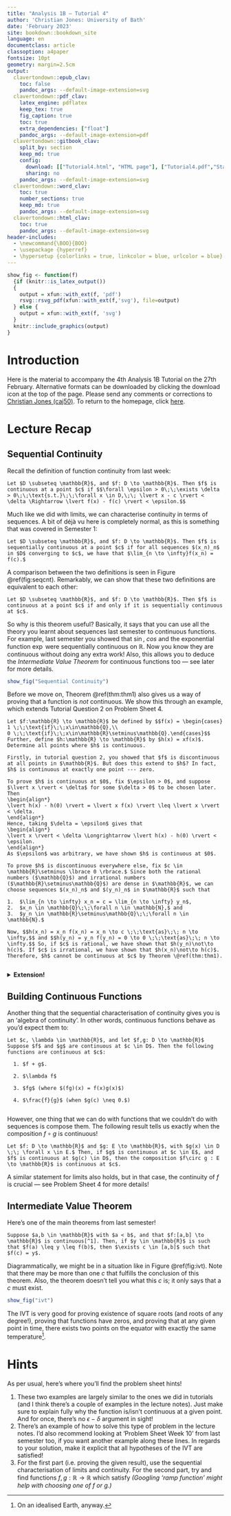 ```yaml
---
title: "Analysis 1B — Tutorial 4"
author: 'Christian Jones: University of Bath'
date: 'February 2023'
site: bookdown::bookdown_site
language: en
documentclass: article
classoption: a4paper
fontsize: 10pt
geometry: margin=2.5cm
output:
  clavertondown::epub_clav:
    toc: false
    pandoc_args: --default-image-extension=svg
  clavertondown::pdf_clav:
    latex_engine: pdflatex
    keep_tex: true
    fig_caption: true
    toc: true
    extra_dependencies: ["float"]
    pandoc_args: --default-image-extension=pdf
  clavertondown::gitbook_clav:
    split_by: section
    keep_md: true
    config:
      download: [["Tutorial4.html", "HTML page"], ["Tutorial4.pdf","Standard print PDF"], ["Tutorial4Clear.pdf","Clear print PDF"], ["Tutorial4Large.pdf","Large print PDF"], ["Tutorial4.docx","Accessible Word document"], ["Tutorial4.epub","Accessible EPub book" ]]
      sharing: no
    pandoc_args: --default-image-extension=svg
  clavertondown::word_clav:
    toc: true
    number_sections: true
    keep_md: true
    pandoc_args: --default-image-extension=svg
  clavertondown::html_clav:
    toc: true
    pandoc_args: --default-image-extension=svg
header-includes:
  - \newcommand{\BOO}{BOO}
  - \usepackage {hyperref}
  - \hypersetup {colorlinks = true, linkcolor = blue, urlcolor = blue}
---
```

<!-- This is needed since I am working with svg files from mathcha.io. It converts the graphics files to something that can be used in the pdf files. Code taken from https://stackoverflow.com/questions/50165404/how-to-make-a-pdf-using-bookdown-including-svg-images/56044642#56044642 -->
```r
show_fig <- function(f)
  {if (knitr::is_latex_output())
  {
    output = xfun::with_ext(f, 'pdf')
    rsvg::rsvg_pdf(xfun::with_ext(f,'svg'), file=output)
  } else {
    output = xfun::with_ext(f, 'svg')
  }
  knitr::include_graphics(output)
}
```
\newpage
\pagenumbering{arabic}

# Introduction {-}
Here is the material to accompany the 4th Analysis 1B Tutorial on the 27th February. Alternative formats can be downloaded by clicking the download icon at the top of the page. Please send any comments or corrections to [Christian Jones (caj50)](mailto:caj50@bath.ac.uk). To return to the homepage, click [here](http://caj50.github.io/tutoring.html).

<!--<details open>
<summary>Want to ruin the surprise?</summary>
<br>
Well, you asked for it!
</details>-->

# Lecture Recap

## Sequential Continuity
Recall the definition of function continuity from last week:
```definition
Let $D \subseteq \mathbb{R}$, and $f: D \to \mathbb{R}$. Then $f$ is continuous at a point $c$ if $$\forall \epsilon > 0\;\;\exists \delta > 0\;\;\text{s.t.}\;\;\forall x \in D,\;\; \lvert x - c \rvert < \delta \Rightarrow \lvert f(x) - f(c) \rvert < \epsilon.$$
```
Much like we did with limits, we can characterise continuity in terms of sequences. A bit of déjà vu here is completely normal, as this is something that was covered in Semester 1:

```definition
Let $D \subseteq \mathbb{R}$, and $f: D \to \mathbb{R}$. Then $f$ is sequentially continuous at a point $c$ if for all sequences $(x_n)_n$ in $D$ converging to $c$, we have that $\lim_{n \to \infty}f(x_n) = f(c).$
```

A comparison between the two definitions is seen in Figure \@ref(fig:seqcnt). Remarkably, we can show that these two definitions are equivalent to each other:

```theorem
Let $D \subseteq \mathbb{R}$, and $f: D \to \mathbb{R}$. Then $f$ is continuous at a point $c$ if and only if it is sequentially continuous at $c$.
```
So why is this theorem useful? Basically, it says that you can use all the theory you learnt about sequences last semester to continuous functions. For example, last semester you showed that $\sin$, $cos$ and the exponential function $\exp$ were sequentially continuous on $\mathbb{R}$. Now you know they are continuous without doing any extra work! Also, this allows you to deduce the *Intermediate Value Theorem* for continuous functions too --- see later for more details.

```r
show_fig("Sequential Continuity")
```

Before we move on, Theorem \@ref(thm:thm1) also gives us a way of proving that a function is *not* continuous. We show this through an example, which extends Tutorial Question 2 on Problem Sheet 4.

```example
Let $f:\mathbb{R} \to \mathbb{R}$ be defined by $$f(x) = \begin{cases}
1 \;\;\text{if}\;\;x\in\mathbb{Q},\\
0 \;\;\text{if}\;\;x\in\mathbb{R}\setminus\mathbb{Q}.\end{cases}$$ Further, define $h:\mathbb{R} \to \mathbb{R}$ by $h(x) = xf(x)$. Determine all points where $h$ is continuous.
```

```solution
Firstly, in tutorial question 2, you showed that $f$ is discontinuous at all points in $\mathbb{R}$. But does this extend to $h$? In fact, $h$ is continuous at exactly one point --- zero.

To prove $h$ is continuous at $0$, fix $\epsilon > 0$, and suppose $\lvert x \rvert < \delta$ for some $\delta > 0$ to be chosen later. Then
\begin{align*}
\lvert h(x) - h(0) \rvert = \lvert x f(x) \rvert \leq \lvert x \rvert < \delta.
\end{align*}
Hence, taking $\delta = \epsilon$ gives that
\begin{align*}
\lvert x \rvert < \delta \Longrightarrow \lvert h(x) - h(0) \rvert < \epsilon.
\end{align*}
As $\epsilon$ was arbitrary, we have shown $h$ is continuous at $0$.

To prove $h$ is discontinuous everywhere else, fix $c \in \mathbb{R}\setminus \lbrace 0 \rbrace.$ Since both the rational numbers ($\mathbb{Q}$) and irrational numbers ($\mathbb{R}\setminus\mathbb{Q}$) are dense in $\mathbb{R}$, we can choose sequences $(x_n)_n$ and $(y_n)_n$ in $\mathbb{R}$ such that

1.  $\lim_{n \to \infty} x_n = c = \lim_{n \to \infty} y_n$,
2.  $x_n \in \mathbb{Q}\;\;\forall n \in \mathbb{N},$ and
3.  $y_n \in \mathbb{R}\setminus\mathbb{Q}\;\;\forall n \in \mathbb{N}.$
  
Now, $$h(x_n) = x_n f(x_n) = x_n \to c \;\;\text{as}\;\; n \to \infty,$$ and $$h(y_n) = y_n f(y_n) = 0 \to 0 \;\;\text{as}\;\; n \to \infty.$$ So, if $c$ is rational, we have shown that $h(y_n)\not\to h(c)$. If $c$ is irrational, we have shown that $h(x_n)\not\to h(c)$. Therefore, $h$ cannot be continuous at $c$ by Theorem \@ref(thm:thm1).


```

<details closed>
<summary>**Extension!**</summary>
```example
We can even use this example to produce a function defined on $\mathbb{R}$ which is only continuous on $\mathbb{Z}$! Using the $h$ from Example \@ref(exm:ex1), we can define $k(x) = h(x)$ if $x \in (-1/2, 1/2]$, and otherwise set $k(x + 1) = k(x).$ This periodicity condition ensures that since $h$ is only continuous at $0$, $k$ must be continuous only at each integer value.
```
</details>

## Building Continuous Functions
Another thing that the sequential characterisation of continuity gives you is an 'algebra of continuity'. In other words, continuous functions behave as you'd expect them to:

```theorem
Let $c, \lambda \in \mathbb{R}$, and let $f,g: D \to \mathbb{R}$ Suppose $f$ and $g$ are continuous at $c \in D$. Then the following functions are continuous at $c$:
  
  1. $f + g$.
  
  2. $\lambda f$
  
  3. $fg$ (where $(fg)(x) = f(x)g(x)$)
  
  4. $\frac{f}{g}$ (when $g(c) \neq 0.$)
  
```
However, one thing that we can do with functions that we couldn't do with sequences is compose them. The following result tells us exactly when the composition $f\circ g$ is continuous!

```proposition
Let $f: D \to \mathbb{R}$ and $g: E \to \mathbb{R}$, with $g(x) \in D \;\; \forall x \in E.$ Then, if $g$ is continuous at $c \in E$, and $f$ is continuous at $g(c) \in D$, then the composition $f\circ g : E \to \mathbb{R}$ is continuous at $c$.
```
A similar statement for limits also holds, but in that case, the continuity of $f$ is crucial --- see Problem Sheet 4 for more details!

## Intermediate Value Theorem
Here's one of the main theorems from last semester!

```theorem
Suppose $a,b \in \mathbb{R}$ with $a < b$, and that $f:[a,b] \to \mathbb{R}$ is continuous[^1]. Then, if $y \in \mathbb{R}$ is such that $f(a) \leq y \leq f(b)$, then $\exists c \in [a,b]$ such that $f(c) = y$.
```
Diagrammatically, we might be in a situation like in Figure \@ref(fig:ivt). Note that there may be more than one $c$ that fulfills the conclusion of this theorem. Also, the theorem doesn't tell you what this $c$ is; it only says that a $c$ must exist.

```r
show_fig("ivt")
```

The IVT is very good for proving existence of square roots (and roots of any degree!), proving that functions have zeros, and proving that at any given point in time, there exists two points on the equator with exactly the same temperature[^2].

[^1]: If you like your notation, you can say that $f \in C^0([a,b]),$ which is the set of continuous functions on $[a,b]$.
[^2]: On an idealised Earth, anyway.
 
# Hints
As per usual, here's where you'll find the problem sheet hints!

1) These two examples are largely similar to the ones we did in tutorials (and I think there's a couple of examples in the lecture notes). Just make sure to explain fully why the function is/isn't continuous at a given point. And for once, there's no $\epsilon-\delta$ argument in sight!
2)  There's an example of how to solve this type of problem in the lecture notes. I'd also recommend looking at 'Problem Sheet Week 10' from last semester too, if you want another example along these lines. In regards to your solution, make it explicit that all hypotheses of the IVT are satisfied!
3) For the first part (i.e. proving the given result), use the sequential characterisation of limits and continuity. For the second part, try and find functions $f,g: \mathbb{R} \to \mathbb{R}$ which satisfy
\begin{align*}
g(f(x)) = \begin{cases}
1 \quad x\leq 0,\\
0 \quad x > 0.
\end{cases}
\end{align*}
*(Googling 'ramp function' might help with choosing one of $f$ or $g$.)*

 
